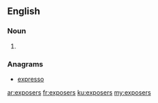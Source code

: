 ==English==

===Noun===
{{head|en|plural}}

# {{plural of|exposer|lang=en|nocat=1}}

===Anagrams===
* [[expresso#English|expresso]]

[[ar:exposers]]
[[fr:exposers]]
[[ku:exposers]]
[[my:exposers]]